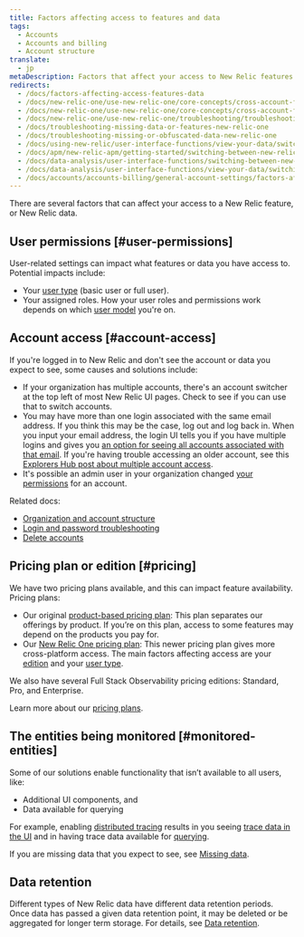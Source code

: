 ```yaml
---
title: Factors affecting access to features and data
tags:
  - Accounts
  - Accounts and billing
  - Account structure
translate:
  - jp
metaDescription: Factors that affect your access to New Relic features and data.
redirects:
  - /docs/factors-affecting-access-features-data
  - /docs/new-relic-one/use-new-relic-one/core-concepts/cross-account-features-security-new-relic-one
  - /docs/new-relic-one/use-new-relic-one/core-concepts/cross-account-features-security
  - /docs/new-relic-one/use-new-relic-one/troubleshooting/troubleshooting-missing-or-obfuscated-data-new-relic-one
  - /docs/troubleshooting-missing-data-or-features-new-relic-one
  - /docs/troubleshooting-missing-or-obfuscated-data-new-relic-one
  - /docs/using-new-relic/user-interface-functions/view-your-data/switch-between-new-relic-products
  - /docs/apm/new-relic-apm/getting-started/switching-between-new-relic-products
  - /docs/data-analysis/user-interface-functions/switching-between-new-relic-products
  - /docs/data-analysis/user-interface-functions/view-your-data/switching-between-new-relic-products
  - /docs/accounts/accounts-billing/general-account-settings/factors-affecting-access-features-data
---
```


There are several factors that can affect your access to a New Relic feature, or New Relic data. 

## User permissions [#user-permissions]

User-related settings can impact what features or data you have access to. Potential impacts include: 

* Your [user type](/docs/accounts/accounts-billing/new-relic-one-user-management/new-relic-one-user-model-understand-user-structure/#user-type) (basic user or full user).  
* Your assigned roles. How your user roles and permissions work depends on which [user model](/docs/accounts/original-accounts-billing/original-product-based-pricing/overview-changes-pricing-user-model/#user-models) you're on.

## Account access [#account-access]

If you're logged in to New Relic and don't see the account or data you expect to see, some causes and solutions include: 

* If your organization has multiple accounts, there's an account switcher at the top left of most New Relic UI pages. Check to see if you can use that to switch accounts. 
* You may have more than one login associated with the same email address. If you think this may be the case, log out and log back in. When you input your email address, the login UI tells you if you have multiple logins and gives you [an option for seeing all accounts associated with that email](/docs/accounts/accounts-billing/account-setup/troubleshoot-new-relics-password-email-address-login-problems/#verify-email). If you're having trouble accessing an older account, see this [Explorers Hub post about multiple account access](https://discuss.newrelic.com/t/relic-solution-so-youve-created-a-new-account-and-cant-seem-to-access-your-old-account/113122).
* It's possible an admin user in your organization changed [your permissions](#user-permissions) for an account. 

Related docs:

* [Organization and account structure](/docs/accounts/accounts-billing/new-relic-one-pricing-users/account-user-structure)
* [Login and password troubleshooting](/docs/accounts/install-new-relic/account-setup/troubleshoot-password-email-address-login-problems)
* [Delete accounts](/docs/accounts/accounts-billing/account-setup/downgradecancel-account#cancel-single-account)

## Pricing plan or edition [#pricing]

We have two pricing plans available, and this can impact feature availability. Pricing plans:

* Our original [product-based pricing plan](/docs/accounts/original-accounts-billing/product-pricing/product-based-pricing): This plan separates our offerings by product. If you’re on this plan, access to some features may depend on the products you pay for.
* Our [New Relic One pricing plan](/docs/new-relic-one-pricing-billing): This newer pricing plan gives more cross-platform access. The main factors affecting access are your [edition](https://newrelic.com/pricing) and your [user type](/docs/users-roles#user-type).

We also have several Full Stack Observability pricing editions: Standard, Pro, and Enterprise.

Learn more about our [pricing plans](/docs/transition-guide-our-new-pricing-plan-user-model).

## The entities being monitored [#monitored-entities]

Some of our solutions enable functionality that isn’t available to all users, like:

* Additional UI components, and
* Data available for querying

For example, enabling [distributed tracing](/docs/understand-dependencies/distributed-tracing/get-started/introduction-distributed-tracing) results in you seeing [trace data in the UI](/docs/understand-dependencies/distributed-tracing/ui-data/understand-use-distributed-trace-ui) and in having trace data available for [querying](/docs/using-new-relic/data/understand-data/query-new-relic-data).

If you are missing data that you expect to see, see [Missing data](/docs/using-new-relic/cross-product-functions/troubleshooting/not-seeing-data).

## Data retention

Different types of New Relic data have different data retention periods. Once data has passed a given data retention point, it may be deleted or be aggregated for longer term storage. For details, see [Data retention](/docs/manage-stored-data).
